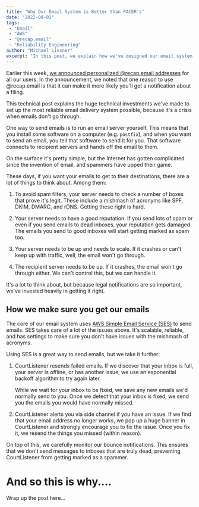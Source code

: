 ```yaml
---
title: "Why Our Email System is Better than PACER's"
date: "2022-09-01"
tags:
 - "Email"
 - "AWS"
 - "@recap.email"
 - "Reliability Engineering"
author: "Michael Lissner"
excerpt: "In this post, we explain how we've designed our email system to be as robust and reliable as possible."
---
```


<p class="lead">Earlier this week, <a href="/2022/08/26/personal-recap-dot-email-addresses/">we announced personalized @recap.email addresses</a> for all our users. In the announcement, we noted that one reason to use @recap.email is that it can make it more likely you'll get a notification about a filing.
</p>

This technical post explains the huge technical investments we've made to set up the most reliable email delivery system possible, because it's a crisis when emails don't go through.

One way to send emails is to run an email server yourself. This means that you install some software on a computer (e.g. `postfix`), and when you want to send an email, you tell that software to send it for you. That software connects to recipient servers and hands off the email to them.

On the surface it's pretty simple, but the Internet has gotten complicated since the invention of email, and spammers have upped their game.

These days, if you want your emails to get to their destinations, there are a lot of things to think about. Among them:

1. To avoid spam filters, your server needs to check a number of boxes that prove it's legit. These include a mishmash of acronyms like SPF, DKIM, DMARC, and rDNS. Getting these right is hard.

2. Your server needs to have a good reputation. If you send lots of spam or even if you send emails to dead inboxes, your reputation gets damaged. The emails you send to good inboxes will start getting marked as spam too.

3. Your server needs to be up and needs to scale. If it crashes or can't keep up with traffic, well, the email won't go through.

4. The recipient server needs to be up. If it crashes, the email won't go through either. We can't control this, but we can handle it.

It's a lot to think about, but because legal notifications are so important, we've invested heavily in getting it right.


## How we make sure you get our emails

The core of our email system uses [AWS Simple Email Service (SES)][ses] to send emails. SES takes care of a lot of the issues above. It's scalable, reliable, and has settings to make sure you don't have issues with the mishmash of acronyms.

Using SES is a great way to send emails, but we take it further:

1. CourtListener resends failed emails. If we discover that your inbox is full, your server is offline, or has another issue, we use an exponential backoff algorithm to try again later.

    While we wait for your inbox to be fixed, we save any new emails we'd normally send to you. Once we detect that your inbox is fixed, we send you the emails you would have normally missed.

2. CourtListener alerts you via side channel if you have an issue. If we find that your email address no longer works, we pop up a huge banner in CourtListener and strongly encourage you to fix the issue. Once you fix it, we resend the things you missed (within reason).

On top of this, we carefully monitor our bounce notifications. This ensures that we don't send messages to inboxes that are truly dead, preventing CourtListener from getting marked as a spammer.


# And so this is why....

Wrap up the post here...


[ses]: https://aws.amazon.com/ses/
